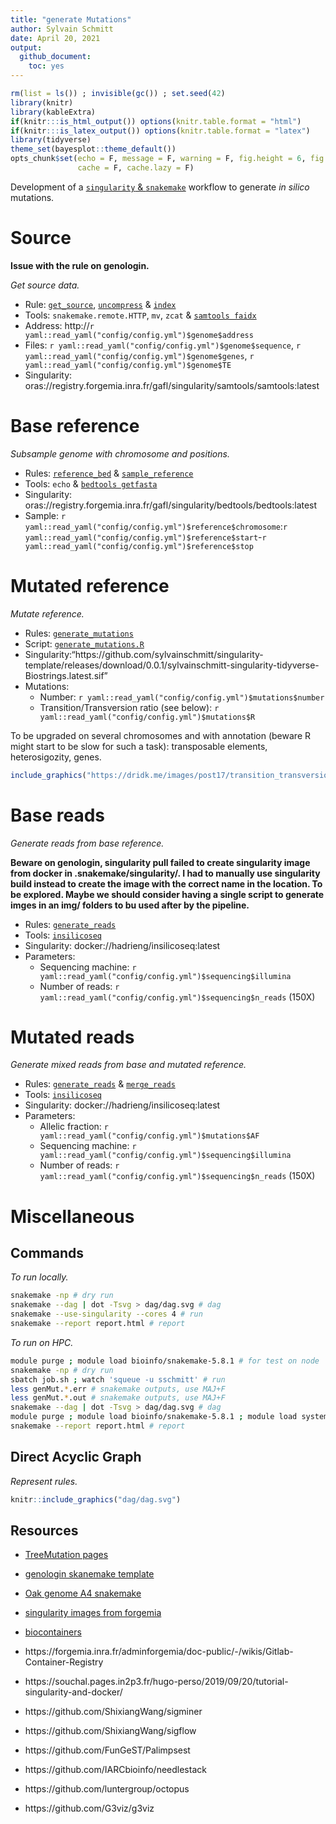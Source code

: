 ```yaml
---
title: "generate Mutations"
author: Sylvain Schmitt
date: April 20, 2021
output:
  github_document: 
    toc: yes
---
```


```r
rm(list = ls()) ; invisible(gc()) ; set.seed(42)
library(knitr)
library(kableExtra)
if(knitr:::is_html_output()) options(knitr.table.format = "html") 
if(knitr:::is_latex_output()) options(knitr.table.format = "latex") 
library(tidyverse)
theme_set(bayesplot::theme_default())
opts_chunk$set(echo = F, message = F, warning = F, fig.height = 6, fig.width = 8,
               cache = F, cache.lazy = F)
```

Development of a [`singularity` & `snakemake`](https://github.com/sylvainschmitt/snakemake_singularity) workflow to generate *in silico* mutations.

# Source

**Issue with the rule on genologin.**

*Get source data.*

* Rule: [`get_source`](https://github.com/sylvainschmitt/generateMutations/blob/main/rules/get_source.smk), [`uncompress`](https://github.com/sylvainschmitt/generateMutations/blob/main/rules/uncompress.smk) & [`index`](https://github.com/sylvainschmitt/generateMutations/blob/main/rules/index.smk)
* Tools: `snakemake.remote.HTTP`, `mv`, `zcat` & [`samtools faidx`](http://www.htslib.org/doc/samtools-faidx.html)
* Address: http://`r yaml::read_yaml("config/config.yml")$genome$address`
* Files: `r yaml::read_yaml("config/config.yml")$genome$sequence`, `r yaml::read_yaml("config/config.yml")$genome$genes`, `r yaml::read_yaml("config/config.yml")$genome$TE`
* Singularity: oras://registry.forgemia.inra.fr/gafl/singularity/samtools/samtools:latest

# **Base** reference

*Subsample genome with chromosome and positions.*

* Rules: [`reference_bed`](https://github.com/sylvainschmitt/generateMutations/blob/main/rules/reference_bed.smk) & [`sample_reference`](https://github.com/sylvainschmitt/generateMutations/blob/main/rules/sample_reference.smk)
* Tools: `echo` & [`bedtools getfasta`](https://bedtools.readthedocs.io/en/latest/content/tools/getfasta.html)
* Singularity: oras://registry.forgemia.inra.fr/gafl/singularity/bedtools/bedtools:latest
* Sample: `r yaml::read_yaml("config/config.yml")$reference$chromosome`:`r yaml::read_yaml("config/config.yml")$reference$start`-`r yaml::read_yaml("config/config.yml")$reference$stop`

# **Mutated** reference

*Mutate reference.*

* Rules: [`generate_mutations`](https://github.com/sylvainschmitt/generateMutations/blob/main/rules/generate_mutations.smk)
* Script: [`generate_mutations.R`](https://bedtools.readthedocs.io/en/latest/content/scripts/generate_mutations.R)
* Singularity:"https://github.com/sylvainschmitt/singularity-template/releases/download/0.0.1/sylvainschmitt-singularity-tidyverse-Biostrings.latest.sif"
* Mutations:
    * Number: `r yaml::read_yaml("config/config.yml")$mutations$number`
    * Transition/Transversion ratio (see below): `r yaml::read_yaml("config/config.yml")$mutations$R`

To be upgraded on several chromosomes and with annotation (beware R might start to be slow for such a task): transposable elements, heterosigozity, genes.

```r
include_graphics("https://dridk.me/images/post17/transition_transversion.png")
```

# **Base** reads

*Generate reads from base reference.*

**Beware on genologin, singularity pull failed to create singularity image from docker in .snakemake/singularity/. I had to manually use singularity build instead to create the image with the correct name in the location. To be explored. Maybe we should consider having a single script to generate imges in an img/ folders to bu used after by the pipeline.**

* Rules: [`generate_reads`](https://github.com/sylvainschmitt/generateMutations/blob/main/rules/generate_reads.smk)
* Tools: [`insilicoseq`](https://insilicoseq.readthedocs.io/en/latest/)
* Singularity:  docker://hadrieng/insilicoseq:latest
* Parameters:
    * Sequencing machine: `r yaml::read_yaml("config/config.yml")$sequencing$illumina` 
    * Number of reads: `r yaml::read_yaml("config/config.yml")$sequencing$n_reads` (150X)

# **Mutated** reads

*Generate mixed reads from base and mutated reference.*

* Rules: [`generate_reads`](https://github.com/sylvainschmitt/generateMutations/blob/main/rules/generate_reads.smk) & [`merge_reads`](https://github.com/sylvainschmitt/generateMutations/blob/main/rules/merge_reads.smk)
* Tools: [`insilicoseq`](https://insilicoseq.readthedocs.io/en/latest/)
* Singularity:  docker://hadrieng/insilicoseq:latest
* Parameters:
    * Allelic fraction: `r yaml::read_yaml("config/config.yml")$mutations$AF` 
    * Sequencing machine: `r yaml::read_yaml("config/config.yml")$sequencing$illumina` 
    * Number of reads: `r yaml::read_yaml("config/config.yml")$sequencing$n_reads` (150X)
        
# Miscellaneous

## Commands

*To run locally.*

```bash
snakemake -np # dry run
snakemake --dag | dot -Tsvg > dag/dag.svg # dag
snakemake --use-singularity --cores 4 # run
snakemake --report report.html # report
```

*To run on HPC.*

```bash
module purge ; module load bioinfo/snakemake-5.8.1 # for test on node
snakemake -np # dry run
sbatch job.sh ; watch 'squeue -u sschmitt' # run
less genMut.*.err # snakemake outputs, use MAJ+F
less genMut.*.out # snakemake outputs, use MAJ+F
snakemake --dag | dot -Tsvg > dag/dag.svg # dag
module purge ; module load bioinfo/snakemake-5.8.1 ; module load system/Python-3.6.3 # for report
snakemake --report report.html # report
```

## Direct Acyclic Graph

*Represent rules.*

```r
knitr::include_graphics("dag/dag.svg")
```

## Resources

* [TreeMutation pages](https://treemutation.netlify.app/mutations-detection.html#in-silico-mutations)
* [genologin skanemake template](https://forgemia.inra.fr/bios4biol/workflows/-/tree/06c6a5cb3206a594f9a535ba8d3df3e64682a8bc/Snakemake/template_dev)
* [Oak genome A4 snakemake](https://forgemia.inra.fr/genome_a4/genome_a4)
* [singularity images from forgemia](https://forgemia.inra.fr/gafl/singularity)
* [biocontainers](https://biocontainers.pro/tools/bioconductor-biostrings)

* https://forgemia.inra.fr/adminforgemia/doc-public/-/wikis/Gitlab-Container-Registry
* https://souchal.pages.in2p3.fr/hugo-perso/2019/09/20/tutorial-singularity-and-docker/

* https://github.com/ShixiangWang/sigminer
* https://github.com/ShixiangWang/sigflow
* https://github.com/FunGeST/Palimpsest
* https://github.com/IARCbioinfo/needlestack
* https://github.com/luntergroup/octopus
* https://github.com/G3viz/g3viz
